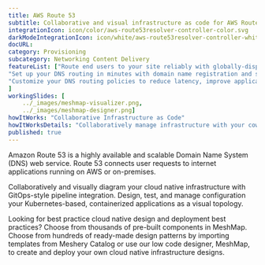 ```yaml
---
title: AWS Route 53  
subtitle: Collaborative and visual infrastructure as code for AWS Route 53
integrationIcon: icon/color/aws-route53resolver-controller-color.svg
darkModeIntegrationIcon: icon/white/aws-route53resolver-controller-white.svg
docURL: 
category: Provisioning
subcategory: Networking Content Delivery
featureList: ["Route end users to your site reliably with globally-dispersed Domain Name System (DNS) servers and automatic scaling.",
"Set up your DNS routing in minutes with domain name registration and straightforward visual traffic flow tools.",
"Customize your DNS routing policies to reduce latency, improve application availability, and maintain compliance."
]
workingSlides: [
    ../_images/meshmap-visualizer.png,
    ../_images/meshmap-designer.png]
howItWorks: "Collaborative Infrastructure as Code"
howItWorksDetails: "Collaboratively manage infrastructure with your coworkers synchronously sharing the same designs."
published: true
---
```

<p>
    Amazon Route 53 is a highly available and scalable Domain Name System (DNS) web service. Route 53 connects user requests to internet applications running on AWS or on-premises.
</p>
<p>
    Collaboratively and visually diagram your cloud native infrastructure with GitOps-style pipeline integration. Design, test, and manage configuration your Kubernetes-based, containerized applications as a visual topology.
</p>
<p>
    Looking for best practice cloud native design and deployment best practices? Choose from thousands of pre-built components in MeshMap. Choose from hundreds of ready-made design patterns by importing templates from Meshery Catalog or use our low code designer, MeshMap, to create and deploy your own cloud native infrastructure designs.
</p>
